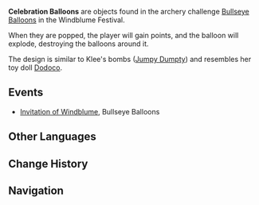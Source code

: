 {{Terminology Infobox
|image        = Icon Celebration Balloon.png
|type         = Exploration
|type2        = Balloons
|world        = Teyvat
}}
'''Celebration Balloons''' are objects found in the archery challenge [[Bullseye Balloons]] in the Windblume Festival.

When they are popped, the player will gain points, and the balloon will explode, destroying the balloons around it.

The design is similar to Klee's bombs ([[Jumpy Dumpty]]) and resembles her toy doll [[Dodoco]].

==Events==
*[[Invitation of Windblume]], Bullseye Balloons

==Other Languages==
{{Other Languages
|en      = Celebration Balloon
|zhs     = 喝彩球
|zhs_rm  = Hècǎi Qiú
|zht     = 喝彩球
|zht_rm  = Hècǎi Qiú
|zh_tl   = Cheering Ball
|ja      = アプローズバルーン
|ja_rm   = Apuroozu Baruun
|ja_tl   = Applause Balloon
|ko      = 환호의 풍선
|ko_rm   = 
|ko_tl   = 
|es      = Globo de celebración
|es_tl   = Celebration Balloon
|fr      = Ballon cœur
|fr_tl   = Heart Balloon
|ru      = Шар оваций
|ru_tl   = 
|th      = ลูกโป่งบันนี่บูม ๆ
|th_rm   = 
|th_tl   = 
|vi      = Bóng Reo Hò
|vi_tl   = 
|de      = Beifallsballon
|de_tl   = Cheer Balloon
|id      = Balon Perayaan
|id_tl   = Celebration Balloon
|pt      = Balão de Celebração
|pt_tl   = 
}}

==Change History==
{{Change History|1.4}}

==Navigation==
{{Exploration Navbox}}